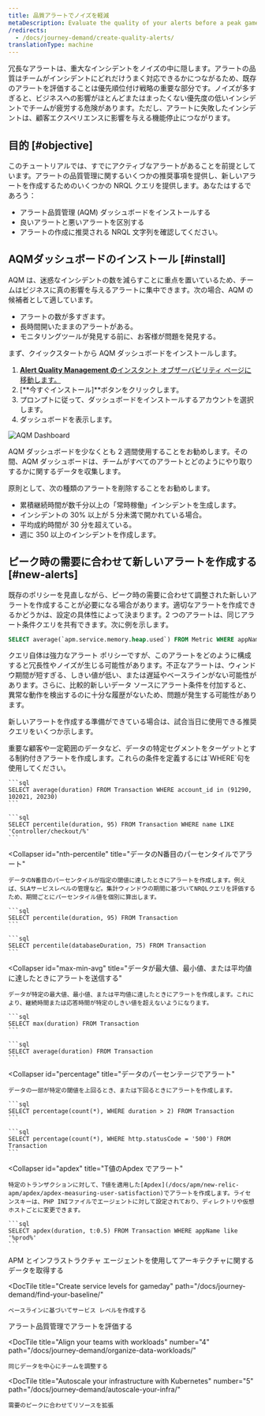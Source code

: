 ```yaml
---
title: 品質アラートでノイズを軽減
metaDescription: Evaluate the quality of your alerts before a peak gameday event by installing the alert quality management dashboard.
/redirects:
  - /docs/journey-demand/create-quality-alerts/
translationType: machine
---
```



冗長なアラートは、重大なインシデントをノイズの中に隠します。アラートの品質はチームがインシデントにどれだけうまく対応できるかにつながるため、既存のアラートを評価することは優先順位付け戦略の重要な部分です。ノイズが多すぎると、ビジネスへの影響がほとんどまたはまったくない優先度の低いインシデントでチームが疲労する危険があります。ただし、アラートに失敗したインシデントは、顧客エクスペリエンスに影響を与える機能停止につながります。

## 目的 [#objective]

このチュートリアルでは、すでにアクティブなアラートがあることを前提としています。アラートの品質管理に関するいくつかの推奨事項を提供し、新しいアラートを作成するためのいくつかの NRQL クエリを提供します。あなたはするであろう：

* アラート品質管理 (AQM) ダッシュボードをインストールする
* 良いアラートと悪いアラートを区別する
* アラートの作成に推奨される NRQL 文字列を確認してください。

## AQMダッシュボードのインストール [#install]

AQM は、迷惑なインシデントの数を減らすことに重点を置いているため、チームはビジネスに真の影響を与えるアラートに集中できます。次の場合、AQM の候補者として適しています。

* アラートの数が多すぎます。
* 長時間開いたままのアラートがある。
* モニタリングツールが発見する前に、お客様が問題を発見する。

まず、クイックスタートから AQM ダッシュボードをインストールします。

1. [**Alert Quality Management の**インスタント オブザーバビリティ ページに移動します。](https://newrelic.com/instant-observability/alert-quality-management)
2. \[**今すぐインストール]**ボタンをクリックします。
3. プロンプトに従って、ダッシュボードをインストールするアカウントを選択します。
4. ダッシュボードを表示します。

<img
  title="AQM Dashboard"
  alt="AQM Dashboard"
  src={alertsAQMDashboard}
/>

AQM ダッシュボードを少なくとも 2 週間使用することをお勧めします。その間、AQM ダッシュボードは、チームがすべてのアラートとどのようにやり取りするかに関するデータを収集します。

原則として、次の種類のアラートを削除することをお勧めします。

* 累積継続時間が数千分以上の「常時稼働」インシデントを生成します。
* インシデントの 30% 以上が 5 分未満で開かれている場合。
* 平均成約時間が 30 分を超えている。
* 週に 350 以上のインシデントを作成します。

## ピーク時の需要に合わせて新しいアラートを作成する [#new-alerts]

既存のポリシーを見直しながら、ピーク時の需要に合わせて調整された新しいアラートを作成することが必要になる場合があります。適切なアラートを作成できるかどうかは、設定の具体性によって決まります。2 つのアラートは、同じアラート条件クエリを共有できます。次に例を示します。

```sql
SELECT average(`apm.service.memory.heap.used`) FROM Metric WHERE appName = 'Inventory Service'
```

クエリ自体は強力なアラート ポリシーですが、このアラートをどのように構成すると冗長性やノイズが生じる可能性があります。不正なアラートは、ウィンドウ期間が短すぎる、しきい値が低い、または遅延やベースラインがない可能性があります。さらに、比較的新しいデータ ソースにアラート条件を付加すると、異常な動作を検出するのに十分な履歴がないため、問題が発生する可能性があります。

新しいアラートを作成する準備ができている場合は、試合当日に使用できる推奨クエリをいくつか示します。

<CollapserGroup>
  <Collapser
    id="constrained-alerts"
    title="データの特定セグメントでアラート"
  >
    重要な顧客や一定範囲のデータなど、データの特定セグメントをターゲットとする制約付きアラートを作成します。これらの条件を定義するには`WHERE`句を使用してください。

    ```sql
    SELECT average(duration) FROM Transaction WHERE account_id in (91290, 102021, 20230)
    ```

    ```sql
    SELECT percentile(duration, 95) FROM Transaction WHERE name LIKE 'Controller/checkout/%'
    ```
  </Collapser>

  <Collapser
    id="nth-percentile"
    title="データのN番目のパーセンタイルでアラート"
  >
    データのN番目のパーセンタイルが指定の閾値に達したときにアラートを作成します。例えば、SLAサービスレベルの管理など。集計ウィンドウの期間に基づいてNRQLクエリを評価するため、期間ごとにパーセンタイル値を個別に算出します。

    ```sql
    SELECT percentile(duration, 95) FROM Transaction
    ```

    ```sql
    SELECT percentile(databaseDuration, 75) FROM Transaction
    ```
  </Collapser>

  <Collapser
    id="max-min-avg"
    title="データが最大値、最小値、または平均値に達したときにアラートを送信する"
  >
    データが特定の最大値、最小値、または平均値に達したときにアラートを作成します。これにより、継続時間または応答時間が特定のしきい値を超えないようになります。

    ```sql
    SELECT max(duration) FROM Transaction
    ```

    ```sql
    SELECT average(duration) FROM Transaction
    ```
  </Collapser>

  <Collapser
    id="percentage"
    title="データのパーセンテージでアラート"
  >
    データの一部が特定の閾値を上回るとき、または下回るときにアラートを作成します。

    ```sql
    SELECT percentage(count(*), WHERE duration > 2) FROM Transaction
    ```

    ```sql
    SELECT percentage(count(*), WHERE http.statusCode = '500') FROM Transaction
    ```
  </Collapser>

  <Collapser
    id="apdex"
    title="T値のApdex でアラート"
  >
    特定のトランザクションに対して、T値を適用した[Apdex](/docs/apm/new-relic-apm/apdex/apdex-measuring-user-satisfaction)でアラートを作成します。ライセンスキーは、PHP INIファイルでエージェントに対して設定されており、ディレクトリや仮想ホストごとに変更できます。

    ```sql
    SELECT apdex(duration, t:0.5) FROM Transaction WHERE appName like '%prod%'
    ```
  </Collapser>
</CollapserGroup>

<DocTiles numbered>
  <DocTile
    title="Get started"
    path="/docs/journey-demand/get-started"
  >
    APM とインフラストラクチャ エージェントを使用してアーキテクチャに関するデータを取得する
  </DocTile>

  <DocTile
    title="Create service levels for gameday"
    path="/docs/journey-demand/find-your-baseline/"
  >
    ベースラインに基づいてサービス レベルを作成する
  </DocTile>
</DocTiles>

<DocTiles>
  <DocTile
    title="Reduce noise with quality alerts"
    number="3"
    path="/docs/journey-demand/create-quality-alerts/"
    label={{text: "You are here", color: "orange"}}
  >
    アラート品質管理でアラートを評価する
  </DocTile>

  <DocTile
    title="Align your teams with workloads"
    number="4"
    path="/docs/journey-demand/organize-data-workloads/"
  >
    同じデータを中心にチームを調整する
  </DocTile>

  <DocTile
    title="Autoscale your infrastructure with Kubernetes"
    number="5"
    path="/docs/journey-demand/autoscale-your-infra/"
  >
    需要のピークに合わせてリソースを拡張
  </DocTile>
</DocTiles>